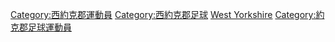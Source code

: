 [[Category:西約克郡運動員|Category:西約克郡運動員]]
[[Category:西約克郡足球|Category:西約克郡足球]]
[[Category:英格蘭各郡足球運動員|West Yorkshire]]
[[Category:約克郡足球運動員|Category:約克郡足球運動員]]